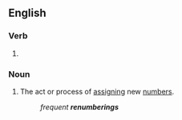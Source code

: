 ==English==

===Verb===
{{head|en|verb form}}

# {{present participle of|en|renumber|nocat=1}}

===Noun===
{{en-noun}}

# The act or process of [[assign]]ing new [[number]]s.
#: ''frequent '''renumberings'''''